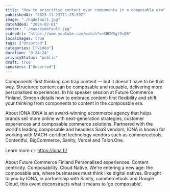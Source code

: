 ```yaml
---
title: "How to prioritise content over components in a composable era"
publishedAt: "2023-11-23T11:25:59Z"
image: "./hqdefault.jpg"
dateAdded: "2024-02-01"
poster: "./maxresdefault.jpg"
videoUrl: "https://www.youtube.com/watch?v=SBDWDgt9iQ8"
localImages: true
tags: ["Unsorted"]
categories: ["Video"]
duration: "0:24:24"
privacyStatus: "public"
draft: true
speakers: ["Unsorted"]
---
```

Components-first thinking can trap content — but it doesn't have to be that way. Structured content can be composable and reusable, delivering more personalised experiences. In his speaker session at Future Commerce Finland, Simeon details how to embrace content-first flexibility and shift your thinking from components to content in the composable era.

About IONA
IONA is an award-winning ecommerce agency that helps brands sell more online with next-generation strategies, customer experiences and composable commerce solutions. Partnered with the world's leading composable and headless SaaS vendors, IONA is known for working with MACH-certified technology vendors such as commercetools, Contentful, BigCommerce, Sanity, Vercel and Talon.One. 

Learn more 👉 https://iona.fi/

About Future Commerce Finland
Personalised experiences. Content centricity. Composability. Cloud Native. We're entering a new age: the composable era, where businesses must think like digital natives. Brought to you by IONA, in partnership with Sanity, commercetools and Google Cloud, this event deconstructs what it means to ‘go composable’.

